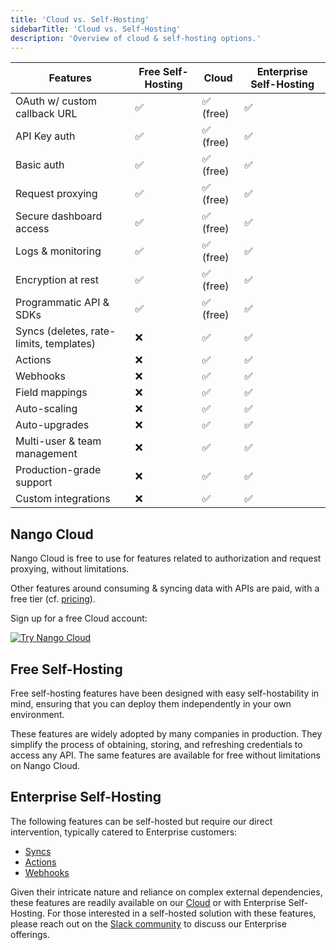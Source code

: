 ```yaml
---
title: 'Cloud vs. Self-Hosting'
sidebarTitle: 'Cloud vs. Self-Hosting'
description: 'Overview of cloud & self-hosting options.'
---
```


| Features | Free Self-Hosting | Cloud | Enterprise Self-Hosting |
|-|-|-|-|
| OAuth w/ custom callback URL | ✅ | ✅ (free) | ✅ | 
| API Key auth | ✅| ✅ (free) | ✅ | 
| Basic auth | ✅ | ✅ (free) | ✅ | 
| Request proxying | ✅ | ✅ (free) | ✅ | 
| Secure dashboard access | ✅  | ✅ (free) | ✅ | 
| Logs & monitoring | ✅  | ✅ (free) | ✅ | 
| Encryption at rest | ✅  | ✅ (free) | ✅ | 
| Programmatic API & SDKs | ✅  | ✅ (free) | ✅ | 
| Syncs (deletes, rate-limits, templates) | ❌ | ✅ | ✅ | 
| Actions | ❌ | ✅ | ✅ | 
| Webhooks | ❌ | ✅ | ✅ | 
| Field mappings | ❌ | ✅ | ✅ | 
| Auto-scaling | ❌ | ✅ | ✅ | 
| Auto-upgrades | ❌ | ✅ | ✅ | 
| Multi-user & team management | ❌ | ✅ | ✅ | 
| Production-grade support | ❌ | ✅ | ✅ | 
| Custom integrations | ❌ | ✅ | ✅ | 

## Nango Cloud

Nango Cloud is free to use for features related to authorization and request proxying, without limitations. 

Other features around consuming & syncing data with APIs are paid, with a free tier (cf. [pricing](https://nango.dev/pricing)).

Sign up for a free Cloud account:

[![Try Nango Cloud](/images/nango-deploy-button.svg)](https://app.nango.dev/signup)
## Free Self-Hosting

Free self-hosting features have been designed with easy self-hostability in mind, ensuring that you can deploy them independently in your own environment.

These features are widely adopted by many companies in production. They simplify the process of obtaining, storing, and refreshing credentials to access any API. The same features are available for free without limitations on Nango Cloud.

## Enterprise Self-Hosting

The following features can be self-hosted but require our direct intervention, typically catered to Enterprise customers:
- [Syncs](/guides/sync)
- [Actions](/guides/actions)
- [Webhooks](/guides/webhooks)

Given their intricate nature and reliance on complex external dependencies, these features are readily available on our [Cloud](/cloud) or with Enterprise Self-Hosting. For those interested in a self-hosted solution with these features, please reach out on the [Slack community](https://nango.dev/slack) to discuss our Enterprise offerings.
